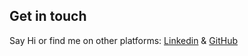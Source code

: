 ## Get in touch

Say Hi or find me on other platforms: [Linkedin](https://www.linkedin.com/in/eslam-el-araby-429847124/) & [GitHub](https://github.com/islam-ismail)


